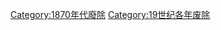 {{discat|187|5|1874|1876}}
{{Commonscat|1875 disestablishments}}

[[Category:1870年代廢除|Category:1870年代廢除]]
[[Category:19世纪各年废除|Category:19世纪各年废除]]